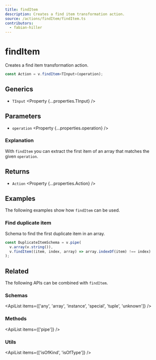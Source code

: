 ```yaml
---
title: findItem
description: Creates a find item transformation action.
source: /actions/findItem/findItem.ts
contributors:
  - fabian-hiller
---
```



# findItem

Creates a find item transformation action.

```ts
const Action = v.findItem<TInput>(operation);
```

## Generics

- `TInput` <Property {...properties.TInput} />

## Parameters

- `operation` <Property {...properties.operation} />

### Explanation

With `findItem` you can extract the first item of an array that matches the given `operation`.

## Returns

- `Action` <Property {...properties.Action} />

## Examples

The following examples show how `findItem` can be used.

### Find duplicate item

Schema to find the first duplicate item in an array.

```ts
const DuplicateItemSchema = v.pipe(
  v.array(v.string()),
  v.findItem((item, index, array) => array.indexOf(item) !== index)
);
```

## Related

The following APIs can be combined with `findItem`.

### Schemas

<ApiList items={['any', 'array', 'instance', 'special', 'tuple', 'unknown']} />

### Methods

<ApiList items={['pipe']} />

### Utils

<ApiList items={['isOfKind', 'isOfType']} />
